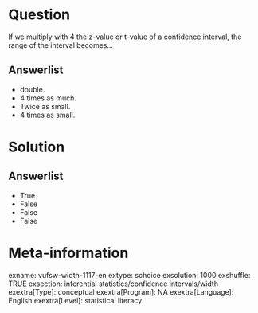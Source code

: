 Question
========
If we multiply with 4 the z-value or t-value of a confidence interval,
the range of the interval becomes…

Answerlist
----------
* double.
* 4 times as much.
* Twice as small.
* 4 times as small.

Solution
========










Answerlist
----------
* True
* False
* False
* False

Meta-information
================
exname: vufsw-width-1117-en
extype: schoice
exsolution: 1000
exshuffle: TRUE
exsection: inferential statistics/confidence intervals/width
exextra[Type]: conceptual
exextra[Program]: NA
exextra[Language]: English
exextra[Level]: statistical literacy

